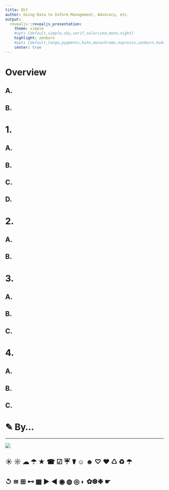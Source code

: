 ```yaml
---
title: Eh?
author: Using Data to Inform Management, Advocacy, etc.
output:
  revealjs::revealjs_presentation:
    theme: simple
    #opts {default,simple,sky,serif,solarized,moon,night}
    highlight: zenburn 
    #opts {default,tango,pygments,kate,monochrome,espresso,zenburn,haddock}
    center: true
---
```


# Overview 

## A.   

## B.  

# 1.

## A.

## B.

## C.

## D.

# 2.

## A.

## B.

# 3.

## A.

## B.

## C.

# 4.

## A.

## B.

## C.

# ✎ By...

----

![](tbdSolutions-logo.png)

## ☀ ☼ ☁ ☂ ★ ☎ ☑ ☔ ☤ ☺ ☻ ♡ ♥ ♺ ♻ ☂
## ↺ ≅ ⊞ ⊷  ▦  ► ◀ ◉ ◍ ◎ ◐ ✿❆❉ ☛
